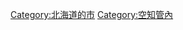 {{Commonscat|Utashinai, Hokkaido}}
{{Catmore}}

{{DEFAULTSORT:Utashinai-shi}}
[[Category:北海道的市|Category:北海道的市]]
[[Category:空知管內|Category:空知管內]]